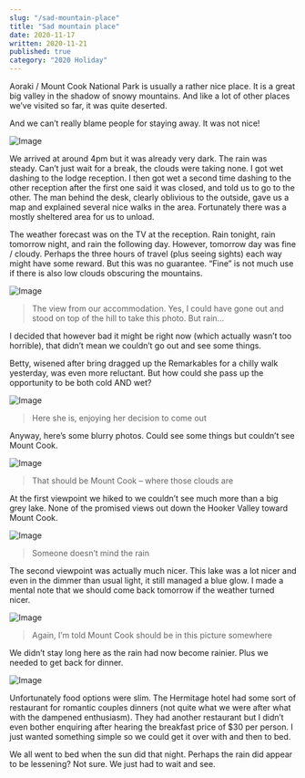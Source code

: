```yaml
---
slug: "/sad-mountain-place"
title: "Sad mountain place"
date: 2020-11-17
written: 2020-11-21
published: true
category: "2020 Holiday"
---
```


Aoraki / Mount Cook National Park is usually a rather nice place. It is a great big valley in the shadow of snowy mountains. And like a lot of other places we’ve visited so far, it was quite deserted.

And we can’t really blame people for staying away. It was not nice\!

![Image](img_20201117_174828.jpg)

We arrived at around 4pm but it was already very dark. The rain was steady. Can’t just wait for a break, the clouds were taking none. I got wet dashing to the lodge reception. I then got wet a second time dashing to the other reception after the first one said it was closed, and told us to go to the other. The man behind the desk, clearly oblivious to the outside, gave us a map and explained several nice walks in the area. Fortunately there was a mostly sheltered area for us to unload.

The weather forecast was on the TV at the reception. Rain tonight, rain tomorrow night, and rain the following day. However, tomorrow day was fine / cloudy. Perhaps the three hours of travel (plus seeing sights) each way might have some reward. But this was no guarantee. “Fine” is not much use if there is also low clouds obscuring the mountains.

![Image](img_20201117_162254.jpg)

> The view from our accommodation. Yes, I could have gone out and stood on top of the hill to take this photo. But rain…

I decided that however bad it might be right now (which actually wasn’t too horrible), that didn’t mean we couldn’t go out and see some things.

Betty, wisened after bring dragged up the Remarkables for a chilly walk yesterday, was even more reluctant. But how could she pass up the opportunity to be both cold AND wet?

![Image](img_20201117_164507.jpg)

> Here she is, enjoying her decision to come out

Anyway, here’s some blurry photos. Could see some things but couldn’t see Mount Cook.

![Image](img_20201117_170321.jpg)

> That should be Mount Cook – where those clouds are

At the first viewpoint we hiked to we couldn’t see much more than a big grey lake. None of the promised views out down the Hooker Valley toward Mount Cook.

![Image](img_20201117_170341.jpg)

> Someone doesn’t mind the rain

The second viewpoint was actually much nicer. This lake was a lot nicer and even in the dimmer than usual light, it still managed a blue glow. I made a mental note that we should come back tomorrow if the weather turned nicer.

![Image](img_20201117_174727.jpg)

> Again, I’m told Mount Cook should be in this picture somewhere

We didn’t stay long here as the rain had now become rainier. Plus we needed to get back for dinner.

![Image](img_20201117_171215.jpg)

Unfortunately food options were slim. The Hermitage hotel had some sort of restaurant for romantic couples dinners (not quite what we were after what with the dampened enthusiasm). They had another restaurant but I didn’t even bother enquiring after hearing the breakfast price of $30 per person. I just wanted something simple so we could get it over with and then to bed.

We all went to bed when the sun did that night. Perhaps the rain did appear to be lessening? Not sure. We just had to wait and see.
